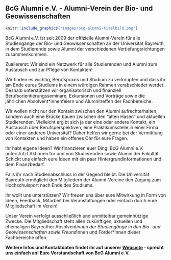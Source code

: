 ## BcG Alumni e.V. - Alumni-Verein der Bio- und Geowissenschaften {#bcg-alumni}

```r
knitr::include_graphics("images/bcg-alumni-titelbild.png")
```

BcG Alumni e.V. ist seit 2009 der offizielle Alumni-Verein für alle Studiengänge der Bio- und Geowissenschaften an der Universität Bayreuth, in dem Studierende sowie Alumni der verschiedenen Vertiefungsrichtungen zusammenkommen.

Zuallererst: Wir sind ein Netzwerk für alle Studierenden und Alumni zum Austausch und zur Pflege von Kontakten!

Wir finden es wichtig, Berufspraxis und Studium zu verknüpfen und dass ihr am Ende eures Studiums in einem würdigen Rahmen verabschiedet werdet. Deshalb unterstützen wir organisatorisch und finanziell Berufsorientierungsseminare, Exkursionen und Vorträge sowie die jährlichen Absolvent*innenfeiern und Alumnitreffen der Fachbereiche.

Wir wollen nicht nur den Kontakt zwischen den Alumni aufrechterhalten, sondern auch eine Brücke bauen zwischen den "alten Hasen" und aktuellen Studierenden. Vielleicht ergibt sich ja der eine oder andere Kontakt, ein Austausch über Berufsperspektiven, eine Praktikumsstelle in einer Firma oder einer anderen Universität? Daher helfen wir gerne bei der Vermittlung von Kontakten und haben ein offenes Ohr für eure Fragen.

Ihr habt eigene Ideen? Wir finanzieren euer Ding! BcG Alumni e.V. unterstützt Aktionen für und von Studierenden sowie Alumni der Fakultät. Schickt uns einfach eure Ideen mit ein paar Hintergrundinformationen und dem Finanzbedarf.

Falls ihr nach Studienabschluss in der Gegend bleibt: Die Universität Bayreuth ermöglicht den Mitgliedern der Alumni-Vereine den Zugang zum Hochschulsport nach Ende des Studiums.

Ihr wollt uns unterstützen? Wir freuen uns über eure Mitwirkung in Form von Ideen, Feedback, Mitarbeit bei Veranstaltungen oder einfach durch eure Mitgliedschaft im Verein!

Unser Verein verfolgt ausschließlich und unmittelbar gemeinnützige Zwecke. Die Mitgliedschaft steht allen zukünftigen, aktuellen und ehemaligen Bayreuther Absolvent*innen der Studiengänge in den Bio- und Geowissenschaften sowie Freund*innen und Förder*innen dieser Fachbereiche offen.

**Weitere Infos und Kontaktdaten findet ihr auf unserer [Webseite](https://www.bcg-alumni.uni-bayreuth.de) - sprecht uns einfach an! Eure Vorstandschaft von BcG Alumni e.V.**